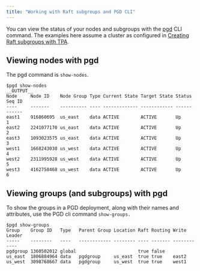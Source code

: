 ```yaml
---
title: "Working with Raft subgroups and PGD CLI"
---
```



You can view the status of your nodes and subgroups with the [pgd](../../cli/) CLI command. The examples here assume a cluster as configured in [Creating Raft subgroups with TPA](01_raft_subgroups_and_tpa).


## Viewing nodes with pgd

The pgd command is `show-nodes`.
```shell
$pgd show-nodes
__OUTPUT__
Node     Node ID    Node Group Type Current State Target State Status Seq ID 
----     -------    ---------- ---- ------------- ------------ ------ ------ 
east1    916860695  us_east    data ACTIVE        ACTIVE       Up     1      
east2    2241077170 us_east    data ACTIVE        ACTIVE       Up     2      
east3    1093023575 us_east    data ACTIVE        ACTIVE       Up     3      
west1    1668243030 us_west    data ACTIVE        ACTIVE       Up     4      
west2    2311995928 us_west    data ACTIVE        ACTIVE       Up     5      
west3    4162758468 us_west    data ACTIVE        ACTIVE       Up     6      
```

## Viewing groups (and subgroups) with pgd

To show the groups in a PGD deployment, along with their names and attributes, use the PGD cli command `show-groups.`

```
$pgd show-groups
Group    Group ID   Type   Parent Group Location Raft Routing Write Leader 
-----    --------   ----   ------------ -------- ---- ------- ------------ 
pgdgroup 1360502012 global                       true false                 
us_east  1806884964 data   pgdgroup     us_east  true true    east2     
us_west  3098768667 data   pgdgroup     us_west  true true    west1     
```

